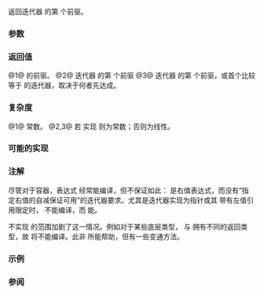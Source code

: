 {{cpp/ranges/title|prev}}
{{cpp/iterator/navbar}}
{{dcl begin}}
{{dcl header|iterator}}
{{dcl h|调用签名}}
{{dcl|num=1|since=c++20|1=
template&lt; std::bidirectional_iterator I &gt;
constexpr I prev( I i );
}}
{{dcl|num=2|since=c++20|1=
template&lt; std::bidirectional_iterator I &gt;
constexpr I prev( I i, std::iter_difference_t&lt;I&gt; n );
}}
{{dcl|num=3|since=c++20|1=
template&lt; std::bidirectional_iterator I &gt;
constexpr I prev( I i, std::iter_difference_t&lt;I&gt; n, I bound );
}}
{{dcl end}}

返回迭代器 {{c|i}} 的第 {{c|n}} 个前驱。

{{cpp/ranges/niebloid}}

===参数===
{{par begin}}
{{par|i|迭代器}}
{{par|n|要减少 {{c|i}} 的次数}}
{{par|bound |迭代器，代表 {{c|i}} 所指向的范围的起始}}
{{par end}}

===返回值===
@1@ {{c|i}} 的前驱。
@2@ 迭代器 {{c|i}} 的第 {{c|n}} 个前驱
@3@ 迭代器 {{c|i}} 的第 {{c|n}} 个前驱，或首个比较等于 {{c|bound}} 的迭代器，取决于何者先达成。

===复杂度===
@1@ 常数。
@2,3@ 若 {{tt|I}} 实现 {{c|std::random_access_iterator&lt;I&gt;}} 则为常数；否则为线性。

===可能的实现===
{{eq fun|1=
struct prev_fn
{
    template&lt;std::bidirectional_iterator I&gt;
    constexpr I operator()(I i) const
    {
        --i;
        return i;
    }

    template&lt;std::bidirectional_iterator I&gt;
    constexpr I operator()(I i, std::iter_difference_t&lt;I&gt; n) const
    {
        ranges::advance(i, -n);
        return i;
    }

    template&lt;std::bidirectional_iterator I&gt;
    constexpr I operator()(I i, std::iter_difference_t&lt;I&gt; n, I bound) const
    {
        ranges::advance(i, -n, bound);
        return i;
    }
};

inline constexpr auto prev = prev_fn();
}}

===注解===
尽管对于容器，表达式 {{c|--r.end()}} 经常能编译，但不保证如此：{{c|r.end()}} 是右值表达式，而没有“指定右值的自减保证可用”的迭代器要求。尤其是迭代器实现为指针或其 {{tt|operator--}} 带有左值引用限定时，{{c|--r.end()}} 不能编译，而 {{c|ranges::prev(r.end())}} 能。

不实现 {{c|ranges::common_range}} 的范围加剧了这一情况。例如对于某些底层类型，{{c|ranges::transform_view::end}} 与 {{c|ranges::transform_view::begin}} 拥有不同的返回类型，故 {{c|--r.end()}} 将不能编译。此非 {{tt|ranges::prev}} 所能帮助，但有一些变通方法。

===示例===
{{example
|code=
#include &lt;iostream&gt;
#include &lt;iterator&gt;
#include &lt;vector&gt;

int main() 
{
    std::vector&lt;int&gt; v{3, 1, 4};
    auto pv = std::ranges::prev(v.end(), 2);
    std::cout &lt;&lt; *pv &lt;&lt; '\n';

    pv = std::ranges::prev(pv, 42, v.begin());
    std::cout &lt;&lt; *pv &lt;&lt; '\n';
}
|output=
1
3
}}

===参阅===
{{dsc begin}}
{{dsc inc|cpp/iterator/ranges/dsc next}}
{{dsc inc|cpp/iterator/ranges/dsc advance}}
{{dsc inc|cpp/iterator/dsc prev}}
{{dsc end}}

{{langlinks|de|en|es|fr|it|ja|pt|ru}}